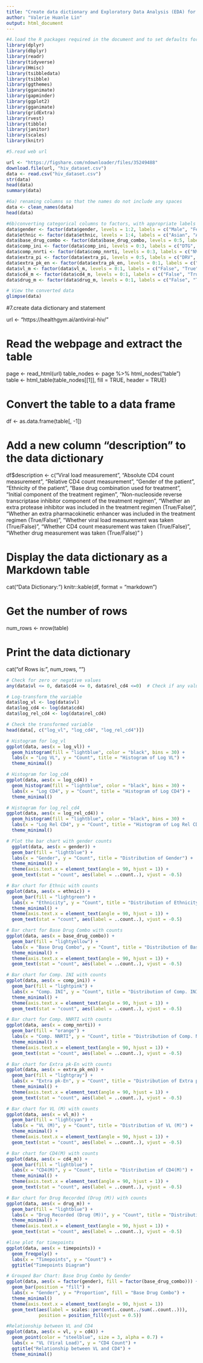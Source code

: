 ```yaml
---
title: "Create data dictionary and Exploratory Data Analysis (EDA) for the HIV Dataset"
author: "Valerie Huanle Lin"
output: html_document
---
```



```r
#4.load the R packages required in the document and to set defaults for your document. 
library(dplyr)
library(dbplyr)
library(readr)
library(tidyverse)
library(Hmisc)
library(tsibbledata)
library(tsibble)
library(ggthemes)
library(gganimate)
library(gapminder)
library(ggplot2)
library(gganimate)
library(gridExtra)
library(rvest)
library(tibble)
library(janitor)
library(scales)
library(knitr)

```

```r
#5.read web url

url <- "https://figshare.com/ndownloader/files/35249488"
download.file(url, "hiv_dataset.csv")
data <- read.csv("hiv_dataset.csv")
str(data)
head(data)
summary(data)

```

```r
#6a) renaming columns so that the names do not include any spaces
data <- clean_names(data)
head(data)

#6b)converting categorical columns to factors, with appropriate labels for each factor value.
data$gender <- factor(data$gender, levels = 1:2, labels = c("Male", "Female"))
data$ethnic <- factor(data$ethnic, levels = 1:4, labels = c("Asian", "Afro", "Caucasian", "Other"))
data$base_drug_combo <- factor(data$base_drug_combo, levels = 0:5, labels = c("FTC + TDF", "3TC + ABC", "FTC + TAF", "DRV + FTC + TDF", "FTC + RTVB + TDF", "Other"))
data$comp_ini <- factor(data$comp_ini, levels = 0:3, labels = c("DTG", "RAL", "EVG", "Not Applied"))
data$comp_nnrti <- factor(data$comp_nnrti, levels = 0:3, labels = c("NVP", "EFV", "RPV", "Not Applied"))
data$extra_pi <- factor(data$extra_pi, levels = 0:5, labels = c("DRV", "RTVB", "LPV", "RTV", "ATV", "Not Applied"))
data$extra_pk_en <- factor(data$extra_pk_en, levels = 0:1, labels = c("False", "True"))
data$vl_m <- factor(data$vl_m, levels = 0:1, labels = c("False", "True"))
data$cd4_m <- factor(data$cd4_m, levels = 0:1, labels = c("False", "True"))
data$drug_m <- factor(data$drug_m, levels = 0:1, labels = c("False", "True"))

# View the converted data
glimpse(data)
```

#7.create data dictionary and statement

url <- "https://healthgym.ai/antiviral-hiv/"

# Read the webpage and extract the table
page <- read_html(url)
table_nodes <- page %>% html_nodes("table")  
table <- html_table(table_nodes[[1]], fill = TRUE, header = TRUE)  

# Convert the table to a data frame
df <- as.data.frame(table[, -1])


# Add a new column "description" to the data dictionary 
df$description <- c("Viral load measurement",
                  "Absolute CD4 count measurement",
                  "Relative CD4 count measurement",
                  "Gender of the patient",
                  "Ethnicity of the patient",
                  "Base drug combination used for treatment",
                  "Initial component of the treatment regimen",
                  "Non-nucleoside reverse transcriptase inhibitor component of the treatment regimen",
                  "Whether an extra protease inhibitor was included in the treatment regimen (True/False)",
                  "Whether an extra pharmacokinetic enhancer was included in the treatment regimen (True/False)",
                  "Whether viral load measurement was taken (True/False)",
                  "Whether CD4 count measurement was taken (True/False)",
                  "Whether drug measurement was taken (True/False)"
  )


# Display the data dictionary as a Markdown table
cat("Data Dictionary:\n")
knitr::kable(df, format = "markdown")


# Get the number of rows
num_rows <- nrow(table)

# Print the data dictionary
cat("\nNumber of Rows is:", num_rows, "\n")

```r
# Check for zero or negative values
any(data$vl <= 0, data$cd4 <= 0, data$rel_cd4 <=0)  # Check if any values are zero or negative

# Log-transform the variable
data$log_vl <- log(data$vl)
data$log_cd4 <- log(data$cd4)
data$log_rel_cd4 <- log(data$rel_cd4)

# Check the transformed variable
head(data[, c("log_vl", "log_cd4", "log_rel_cd4")])

# Histogram for log_vl
ggplot(data, aes(x = log_vl)) +
  geom_histogram(fill = "lightblue", color = "black", bins = 30) +
  labs(x = "Log VL", y = "Count", title = "Histogram of Log VL") +
  theme_minimal()
```

```r

# Histogram for log_cd4
ggplot(data, aes(x = log_cd4)) +
  geom_histogram(fill = "lightblue", color = "black", bins = 30) +
  labs(x = "Log CD4", y = "Count", title = "Histogram of Log CD4") +
  theme_minimal()

```

```r
# Histogram for log_rel_cd4
ggplot(data, aes(x = log_rel_cd4)) +
  geom_histogram(fill = "lightblue", color = "black", bins = 30) +
  labs(x = "Log Rel CD4", y = "Count", title = "Histogram of Log Rel CD4") +
  theme_minimal()
```


```r
# Plot the bar chart with gender counts
  ggplot(data, aes(x = gender)) +
  geom_bar(fill = "lightblue") +
  labs(x = "Gender", y = "Count", title = "Distribution of Gender") +
  theme_minimal() +
  theme(axis.text.x = element_text(angle = 90, hjust = 1)) +
  geom_text(stat = "count", aes(label = ..count..), vjust = -0.5)
```

```r
# Bar chart for Ethnic with counts
ggplot(data, aes(x = ethnic)) +
  geom_bar(fill = "lightgreen") +
  labs(x = "Ethnicity", y = "Count", title = "Distribution of Ethnicity") +
  theme_minimal() +
  theme(axis.text.x = element_text(angle = 90, hjust = 1)) +
  geom_text(stat = "count", aes(label = ..count..), vjust = -0.5)
```

```r
# Bar chart for Base Drug Combo with counts
ggplot(data, aes(x = base_drug_combo)) +
  geom_bar(fill = "lightyellow") +
  labs(x = "Base Drug Combo", y = "Count", title = "Distribution of Base Drug Combo") +
  theme_minimal() +
  theme(axis.text.x = element_text(angle = 90, hjust = 1)) +
  geom_text(stat = "count", aes(label = ..count..), vjust = -0.5)
```

```r
# Bar chart for Comp. INI with counts
ggplot(data, aes(x = comp_ini)) +
  geom_bar(fill = "lightpink") +
  labs(x = "Comp. INI", y = "Count", title = "Distribution of Comp. INI") +
  theme_minimal() +
  theme(axis.text.x = element_text(angle = 90, hjust = 1)) +
  geom_text(stat = "count", aes(label = ..count..), vjust = -0.5)
```

```r
# Bar chart for Comp. NNRTI with counts
ggplot(data, aes(x = comp_nnrti)) +
  geom_bar(fill = "orange") +
  labs(x = "Comp. NNRTI", y = "Count", title = "Distribution of Comp. NNRTI") +
  theme_minimal() +
  theme(axis.text.x = element_text(angle = 90, hjust = 1)) +
  geom_text(stat = "count", aes(label = ..count..), vjust = -0.5)
```

```r
# Bar chart for Extra pk-En with counts
ggplot(data, aes(x = extra_pk_en)) +
  geom_bar(fill = "lightgray") +
  labs(x = "Extra pk-En", y = "Count", title = "Distribution of Extra pk-En") +
  theme_minimal() +
  theme(axis.text.x = element_text(angle = 90, hjust = 1)) +
  geom_text(stat = "count", aes(label = ..count..), vjust = -0.5)
```


```r
# Bar chart for VL (M) with counts
ggplot(data, aes(x = vl_m)) +
  geom_bar(fill = "lightcyan") +
  labs(x = "VL (M)", y = "Count", title = "Distribution of VL (M)") +
  theme_minimal() +
  theme(axis.text.x = element_text(angle = 90, hjust = 1)) +
  geom_text(stat = "count", aes(label = ..count..), vjust = -0.5)
```

```r
# Bar chart for CD4(M) with counts
ggplot(data, aes(x = cd4_m)) +
  geom_bar(fill = "lightblue") +
  labs(x = "CD4(M)", y = "Count", title = "Distribution of CD4(M)") +
  theme_minimal() +
  theme(axis.text.x = element_text(angle = 90, hjust = 1)) +
  geom_text(stat = "count", aes(label = ..count..), vjust = -0.5)
```


```r
# Bar chart for Drug Recorded (Drug (M)) with counts
ggplot(data, aes(x = drug_m)) +
  geom_bar(fill = "lightblue") +
  labs(x = "Drug Recorded (Drug (M))", y = "Count", title = "Distribution of Drug Recorded (Drug (M))") +
  theme_minimal() +
  theme(axis.text.x = element_text(angle = 90, hjust = 1)) +
  geom_text(stat = "count", aes(label = ..count..), vjust = -0.5)
```

```r
#line plot for timepoints
ggplot(data, aes(x = timepoints)) +
  geom_freqpoly() +
  labs(x = "Timepoints", y = "Count") +
  ggtitle("Timepoints Diagram")

```
 
 
```r
# Grouped Bar Chart: Base Drug Combo by Gender 
ggplot(data, aes(x = factor(gender), fill = factor(base_drug_combo))) +
  geom_bar(position = "fill") +
  labs(x = "Gender", y = "Proportion", fill = "Base Drug Combo") +
  theme_minimal()
  theme(axis.text.x = element_text(angle = 90, hjust = 1)) 
  geom_text(aes(label = scales::percent(..count../sum(..count..))), 
            position = position_fill(vjust = 0.5))
```

```r

#Relationship between VL and CD4
ggplot(data, aes(x = vl, y = cd4)) +
  geom_point(color = "steelblue", size = 3, alpha = 0.7) +
  labs(x = "VL (Viral Load)", y = "CD4 Count") +
  ggtitle("Relationship between VL and CD4") +
  theme_minimal()


```


